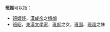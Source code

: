 '''班姬'''可以指：
* [[班婕妤|班婕妤]]，[[漢成帝|漢成帝]]之[[嬪御|嬪御]]
* [[班昭|班昭]]，[[東漢|東漢]][[文學家|文學家]]，[[班彪|班彪]]之女，[[班固|班固]]、[[班超|班超]]之妹
{{disambig|Cat=二字班姓人名消歧义}}